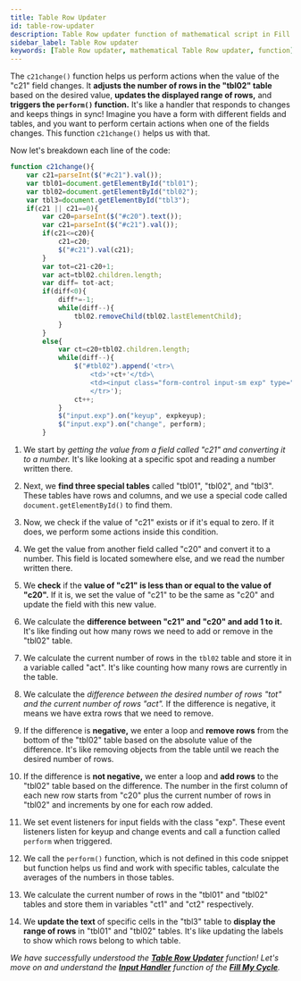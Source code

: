 ```yaml
---
title: Table Row Updater
id: table-row-updater
description: Table Row updater function of mathematical script in Fill My Cycle Website 
sidebar_label: Table Row updater
keywords: [Table Row updater, mathematical Table Row updater, function]
---
```

The `c21change()` function helps us perform actions when the value of the "c21" field changes. It **adjusts the number of rows in the "tbl02" table** based on the desired value, **updates the displayed range of rows,** and **triggers the `perform()` function.** It's like a handler that responds to changes and keeps things in sync!
Imagine you have a form with different fields and tables, and you want to perform certain actions when one of the fields changes. This function `c21change()` helps us with that.

Now let's breakdown each line of the code:

```jsx title="script.js"{6,9,13-15,19,23} showLineNumbers
function c21change(){
	var c21=parseInt($("#c21").val());
	var tbl01=document.getElementById("tbl01");
	var tbl02=document.getElementById("tbl02");
	var tbl3=document.getElementById("tbl3");
	if(c21 || c21==0){
		var c20=parseInt($("#c20").text());
		var c21=parseInt($("#c21").val());
		if(c21<=c20){
			c21=c20;
			$("#c21").val(c21);
		}
		var tot=c21-c20+1;
		var act=tbl02.children.length;
		var diff= tot-act;
		if(diff<0){
			diff*=-1;
			while(diff--){
				tbl02.removeChild(tbl02.lastElementChild);
			}
		}
		else{
			var ct=c20+tbl02.children.length;
			while(diff--){
				$("#tbl02").append('<tr>\
					<td>'+ct+'</td>\
					<td><input class="form-control input-sm exp" type="number" min="0" max="100" step="1"/></td>\
					</tr>');
				ct++;
			}
			$("input.exp").on("keyup", expkeyup);
			$("input.exp").on("change", perform);
		}
```

1.	We start by *getting the value from a field called "c21" and converting it to a number.* It's like looking at a specific spot and reading a number written there.

2.	Next, we **find three special tables** called "tbl01", "tbl02", and "tbl3". These tables have rows and columns, and we use a special code called `document.getElementById()` to find them.

3.	Now, we check if the value of "c21" exists or if it's equal to zero. If it does, we perform some actions inside this condition.

4.	We get the value from another field called "c20" and convert it to a number. This field is located somewhere else, and we read the number written there.

5.	We **check** if the **value of "c21" is less than or equal to the value of "c20".** If it is, we set the value of "c21" to be the same as "c20" and update the field with this new value.

6.	We calculate the **difference between "c21" and "c20" and add 1 to it.** It's like finding out how many rows we need to add or remove in the "tbl02" table.

7.	We calculate the current number of rows in the `tbl02` table and store it in a variable called "act". It's like counting how many rows are currently in the table.

8.	We calculate the *difference between the desired number of rows "tot" and the current number of rows "act".* If the difference is negative, it means we have extra rows that we need to remove.

9.	If the difference is **negative,** we enter a loop and **remove rows** from the bottom of the "tbl02" table based on the absolute value of the difference. It's like removing objects from the table until we reach the desired number of rows.

10.	If the difference is **not negative,** we enter a loop and **add rows** to the "tbl02" table based on the difference. The number in the first column of each new row starts from "c20" plus the current number of rows in "tbl02" and increments by one for each row added.

11.	We set event listeners for input fields with the class "exp". These event listeners listen for keyup and change events and call a function called `perform` when triggered.

12.	We call the `perform()` function, which is not defined in this code snippet but function helps us find and work with specific tables, calculate the averages of the numbers in those tables.

13.	We calculate the current number of rows in the "tbl01" and "tbl02" tables and store them in variables "ct1" and "ct2" respectively.

14.	We **update the text** of specific cells in the "tbl3" table to **display the range of rows** in "tbl01" and "tbl02" tables. It's like updating the labels to show which rows belong to which table.

_We have successfully understood the [**Table Row Updater**](table-row-updater) function! Let's move on and understand the [**Input Handler**](input-handler) function of the **[Fill My Cycle](fillmycycle.tcetmumbai.in/)**._